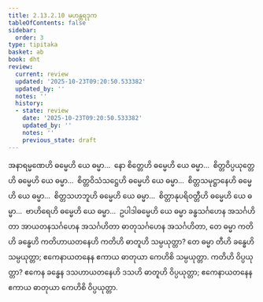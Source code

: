 ```yaml
---
title: 2.13.2.10 မဟန္တရဒုက
tableOfContents: false
sidebar:
  order: 3
type: tipitaka
basket: ab
book: dht
review:
  current: review
  updated: '2025-10-23T09:20:50.533382'
  updated_by: ''
  notes: ''
  history:
  - state: review
    date: '2025-10-23T09:20:50.533382'
    updated_by: ''
    notes: ''
    previous_state: draft
---
```



<ReviewStatus review={frontmatter.review} showDetails={true} />

<HypothesisAnnotation frontmatter={frontmatter} />

<DynamicBreadcrumb />

<Division number="454" book="dht" e="ch" v="31" p="86">

<Paragraph number="572" book="dht">
အနာရမ္မဏေဟိ ဓမ္မေဟိ ယေ ဓမ္မာ…  နော စိတ္တေဟိ ဓမ္မေဟိ ယေ ဓမ္မာ…  စိတ္တဝိပ္ပယုတ္တေဟိ ဓမ္မေဟိ ယေ ဓမ္မာ…  စိတ္တဝိသံသဋ္ဌေဟိ ဓမ္မေဟိ ယေ ဓမ္မာ…  စိတ္တသမုဋ္ဌာနေဟိ ဓမ္မေဟိ ယေ ဓမ္မာ…  စိတ္တသဟဘူဟိ ဓမ္မေဟိ ယေ ဓမ္မာ…  စိတ္တာနုပရိဝတ္တီဟိ ဓမ္မေဟိ ယေ ဓမ္မာ…  ဗာဟိရေဟိ ဓမ္မေဟိ ယေ ဓမ္မာ…  ဥပါဒါဓမ္မေဟိ ယေ ဓမ္မာ ခန္ဓသင်္ဂဟေန အသင်္ဂဟိတာ အာယတနသင်္ဂဟေန အသင်္ဂဟိတာ ဓာတုသင်္ဂဟေန အသင်္ဂဟိတာ, တေ ဓမ္မာ ကတိဟိ ခန္ဓေဟိ ကတိဟာယတနေဟိ ကတိဟိ ဓာတူဟိ သမ္ပယုတ္တာ? တေ ဓမ္မာ တီဟိ ခန္ဓေဟိ သမ္ပယုတ္တာ; ဧကေနာယတနေန ဧကာယ ဓာတုယာ ကေဟိစိ သမ္ပယုတ္တာ. ကတိဟိ ဝိပ္ပယုတ္တာ? ဧကေန ခန္ဓေန ဒသဟာယတနေဟိ ဒသဟိ ဓာတူဟိ ဝိပ္ပယုတ္တာ; ဧကေနာယတနေန ဧကာယ ဓာတုယာ ကေဟိစိ ဝိပ္ပယုတ္တာ.
</Paragraph>
</Division>